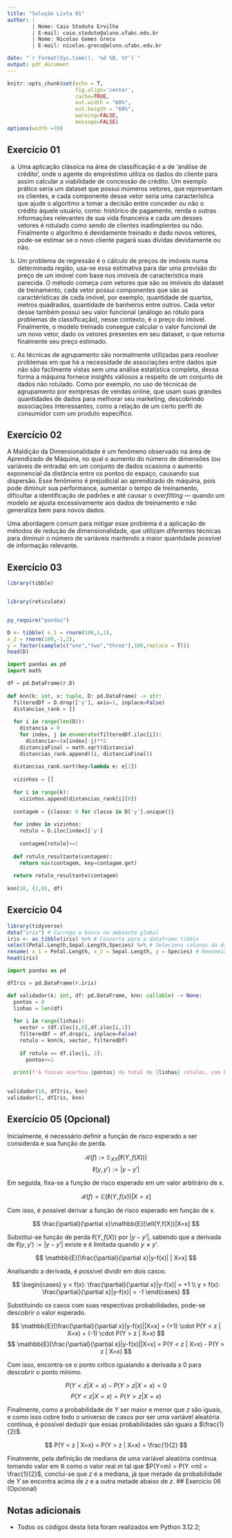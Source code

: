 ```yaml
---
title: "Solução Lista 01"
author: |
        | Nome: Caio Stoduto Ervilha
        | E-mail: caio.stoduto@aluno.ufabc.edu.br
        | Nome: Nicolas Gomes Greco
        | E-mail: nicolas.greco@aluno.ufabc.edu.br

date: "`r format(Sys.time(), '%d %B, %Y')`"
output: pdf_document
---
```


```r
knitr::opts_chunk$set(echo = T,
                      fig.align='center',
                      cache=TRUE,
                      out.width = "60%",
                      out.heigth = "60%",
                      warning=FALSE,
                      message=FALSE)
options(width =70)
```

## Exercício 01

a)  Uma aplicação clássica na área de classificação é a de 'análise de crédito', onde o agente do empréstimo utiliza os dados do cliente para assim calcular a viabilidade de concessão de crédito. Um exemplo prático seria um dataset que possui inúmeros vetores, que representam os clientes, e cada componente desse vetor seria uma característica que ajude o algoritmo a tomar a decisão entre conceder ou não o crédito àquele usuário, como: histórico de pagamento, renda e outras informações relevantes de sua vida financeira e cada um desses vetores é rotulado como sendo de clientes inadimplentes ou não. Finalmente o algoritmo é devidamente treinado e dado novos vetores, pode-se estimar se o novo cliente pagará suas dívidas devidamente ou não.

b)  Um problema de regressão é o cálculo de preços de imóveis numa determinada região, usa-se essa estimativa para dar uma previsão do preço de um imóvel com base nos imóveis de característica mais parecida. O método começa com vetores que são os imóveis do dataset de treinamento, cada vetor possui componentes que são as caractéristicas de cada imóvel, por exemplo, quantidade de quartos, metros quadrados, quantidade de banheiros entre outros. Cada vetor desse também possui seu valor funcional (análogo ao rótulo para problemas de classificação), nesse contexto, é o preço do imóvel. Finalmente, o modelo treinado consegue calcular o valor funcional de um novo vetor, dado os vetores presentes em seu dataset, o que retorna finalmente seu preço estimado.

c)  As técnicas de agrupamento são normalmente utilizadas para resolver problemas em que há a necessidade de associações entre dados que não são facilmente vistas sem uma análise estatística completa, dessa forma a máquina fornece insights valiosos a respeito de um conjunto de dados não rotulado. Como por exemplo, no uso de técnicas de agrupamento por exmpresas de vendas online, que usam suas grandes quantidades de dados para melhorar seu marketing, descobrindo associações interessantes, como a relação de um certo perfil de consumidor com um produto específico.

## Exercício 02

A Maldição da Dimensionalidade é um fenômeno observado na área de Aprendizado de Máquina, no qual o aumento do número de dimensões (ou variáveis de entrada) em um conjunto de dados ocasiona o aumento exponencial da distância entre os pontos do espaço, causando sua dispersão. Esse fenômeno é prejudicial ao aprendizado de máquina, pois pode diminuir sua performance, aumentar o tempo de treinamento, dificultar a identificação de padrões e até causar o *overfitting* — quando um modelo se ajusta excessivamente aos dados de treinamento e não generaliza bem para novos dados.

Uma abordagem comum para mitigar esse problema é a aplicação de métodos de redução de dimensionalidade, que utilizam diferentes técnicas para diminuir o número de variáveis mantendo a maior quantidade possível de informação relevante.

## Exercício 03

```r
library(tibble)


library(reticulate)


py_require("pandas")

D <- tibble( x_1 = rnorm(100,1,1),
x_2 = rnorm(100,-1,2),
y = factor(sample(c("one","two","three"),100,replace = T)))
head(D)
```

```python

import pandas as pd
import math

df = pd.DataFrame(r.D)
    
def knn(k: int, x: tuple, D: pd.DataFrame) -> str:
  filteredDf = D.drop(['y'], axis=1, inplace=False)
  distancias_rank = []
  
  for i in range(len(D)):
    distancia = 0
    for index, j in enumerate(filteredDf.iloc[i]):
      distancia+=(x[index]-j)**2
    distanciaFinal = math.sqrt(distancia)
    distancias_rank.append((i, distanciaFinal))
  
  distancias_rank.sort(key=lambda e: e[1])
  
  vizinhos = []
  
  for i in range(k):
    vizinhos.append(distancias_rank[i][0])
    
  contagem = {classe: 0 for classe in D['y'].unique()}
  
  for index in vizinhos:
    rotulo = D.iloc[index]['y']
    
    contagem[rotulo]+=1
  
  def rotulo_resultante(contagem):
    return max(contagem, key=contagem.get)
  
  return rotulo_resultante(contagem)
  
knn(10, (2,0), df)
```

## Exercício 04

```r
library(tidyverse)
data("iris") # Carrega o banco no ambiente global
iris <- as_tibble(iris) %>% # Converte para a dataframe tibble
select(Petal.Length,Sepal.Length,Species) %>% # Seleciona colunas da dataframe
rename( x_1 = Petal.Length, x_2 = Sepal.Length, y = Species) # Renomeia as colunas
head(iris)
```

```python
import pandas as pd

dfIris = pd.DataFrame(r.iris)

def validador(k: int, df: pd.DataFrame, knn: callable) -> None:
  pontos = 0
  linhas = len(df)
  
  for i in range(linhas):
    vector = (df.iloc[i,0],df.iloc[i,1])
    filteredDf = df.drop(i, inplace=False)
    rotulo = knn(k, vector, filteredDf)
    
    if rotulo == df.iloc[i, 2]:
      pontos+=1
      
  print(f'A funcao acertou {pontos} do total de {linhas} rótulos, com k = {k}')
    

validador(10, dfIris, knn)
validador(1, dfIris, knn)


```


## Exercício 05 (Opcional)

Inicialmente, é necessário definir a função de risco esperado a ser considerda e sua função de perda.

$$
\mathcal{R}(f) := \mathbb{E}_{XY}[\ell(Y,f(X))]
$$
$$
\ell(y,y') := |y-y'|
$$

Em seguida, fixa-se a função de risco esperado em um valor arbitrário de x.

$$
\mathcal{R}(f) = \mathbb{E}[\ell(Y,f(x))|X=x]
$$

Com isso, é possível derivar a função de risco esperado em função de x.

$$
\frac{\partial}{\partial x}\mathbb{E}[\ell(Y,f(X))|X=x]
$$

Substitui-se função de perda $\ell(Y,f(X))$ por $|y-y'|$, sabendo que a derivada de $\ell(y,y') := |y-y'|$ existe e é limitada quando $y \neq y'$.

$$
\mathbb{E}[\frac{\partial}{\partial x}|y-f(x)| | X=x]
$$

Analisando a derivada, é possível dividir em dois casos:

$$
\begin{cases}
y < f(x): \frac{\partial}{\partial x}|y-f(x)| = +1 \\
y > f(x): \frac{\partial}{\partial x}|y-f(x)| = -1
\end{cases}
$$

Substituindo os casos com suas respectivas probabilidades, pode-se descobrir o valor esperado.

$$
\mathbb{E}[\frac{\partial}{\partial x}|y-f(x)||X=x] = (+1) \cdot  P(Y < z | X=x) + (-1) \cdot  P(Y > z | X=x)
$$
$$
\mathbb{E}[\frac{\partial}{\partial x}|y-f(x)||X=x] = P(Y < z | X=x) - P(Y > z | X=x)
$$

Com isso, encontra-se o ponto crítico igualando a derivada a 0 para descobrir o ponto mínimo.

$$
P(Y < z | X=x) - P(Y > z | X=x) = 0
$$
$$
P(Y < z | X=x) = P(Y > z | X=x)
$$

Finalmente, como a probabilidade de $Y$ ser maior e menor que $z$ são iguais, e como isso cobre todo o universo de casos por ser uma variável aleatória contínua, é possível deduzir que essas probabilidades são iguais a $\frac{1}{2}$.

$$
P(Y < z | X=x) = P(Y > z | X=x) = \frac{1}{2}
$$

Finalmente, pela definição de mediana de uma variável aleatória contínua tomando valor em $\mathbb{R}$ como o valor real $m$ tal que $P(Y>m) = P(Y <m) = \frac{1}{2}$, conclui-se que $z$ é a mediana, já que metade da probabilidade de $Y$ se encontra acima de $z$ e a outra metade abaixo de $z$.
## Exercício 06 (Opcional)

## Notas adicionais

-   Todos os códigos desta lista foram realizados em Python 3.12.2;
